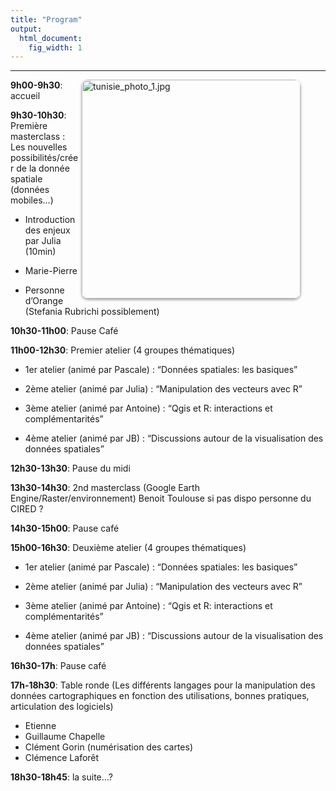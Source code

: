 ```yaml
---
title: "Program"
output:
  html_document:
    fig_width: 1
---
```



---


<style>
  .rounded-image {
    border-radius: 10px; /* Ajoute des coins arrondis de 10 pixels */
    box-shadow: 0px 2px 4px rgba(0, 0, 0, 0.4); /* Ajoute une ombre de 2 pixels de hauteur et 4 pixels de flou */
  }
</style>



<p>
<figure>
  <img  align="right" src="images/tunisie_photo_1.jpg" class="rounded-image" alt="tunisie_photo_1.jpg"  width="350px"/>
</figure>
</p>




**9h00-9h30**: accueil

**9h30-10h30**: Première masterclass : Les nouvelles possibilités/créer de la donnée spatiale (données mobiles…)

- Introduction des enjeux par Julia (10min)

- Marie-Pierre 

- Personne d’Orange (Stefania Rubrichi possiblement)

**10h30-11h00**: Pause Café

**11h00-12h30**: Premier atelier (4 groupes thématiques)

- 1er atelier (animé par Pascale) : “Données spatiales: les basiques”

- 2ème atelier (animé par Julia) : “Manipulation des vecteurs avec R”

- 3ème atelier (animé par Antoine) : “Qgis et R: interactions et complémentarités”

- 4ème atelier (animé par JB) : “Discussions autour de la visualisation des données spatiales”

**12h30-13h30**: Pause du midi 

**13h30-14h30**: 2nd masterclass (Google Earth Engine/Raster/environnement)
Benoit Toulouse 
si pas dispo personne du CIRED ?

**14h30-15h00**: Pause café

**15h00-16h30**: Deuxième atelier (4 groupes thématiques)

- 1er atelier (animé par Pascale) : “Données spatiales: les basiques”

- 2ème atelier (animé par Julia) : “Manipulation des vecteurs avec R”

- 3ème atelier (animé par Antoine) : “Qgis et R: interactions et complémentarités”

- 4ème atelier (animé par JB) : “Discussions autour de la visualisation des données spatiales”

**16h30-17h**: Pause café

**17h-18h30**: Table ronde (Les différents langages pour la manipulation des données cartographiques en fonction des utilisations, bonnes pratiques, articulation des logiciels)

- Etienne
- Guillaume Chapelle
- Clément Gorin (numérisation des cartes)
- Clémence Laforêt


**18h30-18h45**: la suite…?


<br clear="left"/>


